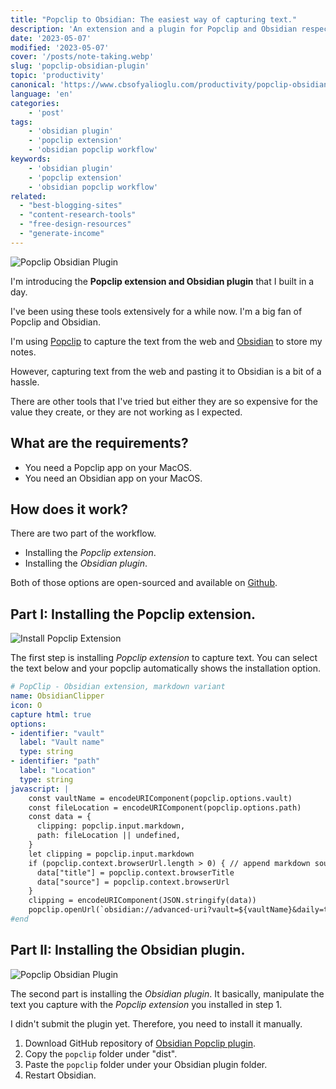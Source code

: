 ```yaml
---
title: "Popclip to Obsidian: The easiest way of capturing text."
description: 'An extension and a plugin for Popclip and Obsidian respectively.'
date: '2023-05-07'
modified: '2023-05-07'
cover: '/posts/note-taking.webp'
slug: 'popclip-obsidian-plugin'
topic: 'productivity'
canonical: 'https://www.cbsofyalioglu.com/productivity/popclip-obsidian-plugin/'
language: 'en'
categories:
    - 'post'
tags:
    - 'obsidian plugin'
    - 'popclip extension'
    - 'obsidian popclip workflow'
keywords:
    - 'obsidian plugin'
    - 'popclip extension'
    - 'obsidian popclip workflow'
related:
  - "best-blogging-sites"
  - "content-research-tools"
  - "free-design-resources"
  - "generate-income"
---
```


![Popclip Obsidian Plugin](/posts/note-taking.webp)

I'm introducing the __Popclip extension and Obsidian plugin__ that I built in a day. 

I've been using these tools extensively for a while now. I'm a big fan of Popclip and Obsidian. 

I'm using [Popclip](https://apps.apple.com/tr/app/popclip/id445189367) to capture the text from the web and [Obsidian](https://obsidian.md/) to store my notes.

However, capturing text from the web and pasting it to Obsidian is a bit of a hassle. 

There are other tools that I've tried but either they are so expensive  for the value they create, or they are not working as I expected.

## What are the requirements?
- You need a Popclip app on your MacOS.
- You need an Obsidian app on your MacOS.


## How does it work?
There are two part of the workflow. 
- Installing the _Popclip extension_.
- Installing the _Obsidian plugin_. 

Both of those options are open-sourced and available on [Github](https://github.com/canburaks/obsidian-popclip).


<BookmarkCard
    url="https://www.cbsofyalioglu.com/blogging/best-blogging-sites/"
    image="/posts/best-blogging.webp"
    title="The List of Best Blogging Platforms"
    description="The list of best blogging platforms for your creative works. The list includes free and paid platforms."
/>


## Part I: Installing the Popclip extension.
![Install Popclip Extension](/video/install-popclip-extension.gif)

The first step is installing _Popclip extension_ to capture text. You can select the text below and your popclip automatically shows the installation option.

```YAML
# PopClip - Obsidian extension, markdown variant 
name: ObsidianClipper 
icon: O 
capture html: true
options: 
- identifier: "vault" 
  label: "Vault name" 
  type: string
- identifier: "path"
  label: "Location"
  type: string
javascript: | 
    const vaultName = encodeURIComponent(popclip.options.vault) 
    const fileLocation = encodeURIComponent(popclip.options.path)
    const data = {
      clipping: popclip.input.markdown,
      path: fileLocation || undefined,
    }
    let clipping = popclip.input.markdown 
    if (popclip.context.browserUrl.length > 0) { // append markdown source link if available 
      data["title"] = popclip.context.browserTitle
      data["source"] = popclip.context.browserUrl
    } 
    clipping = encodeURIComponent(JSON.stringify(data))
    popclip.openUrl(`obsidian://advanced-uri?vault=${vaultName}&daily=true&heading=popclip&data=%0A${clipping}&mode=append`) 
#end
```


## Part II: Installing the Obsidian plugin.

![Popclip Obsidian Plugin](/video/popclip-obsidian.gif)

The second part is installing the _Obsidian plugin_. It basically, manipulate the text you capture with the _Popclip extension_ you installed in step 1. 

I didn't submit the plugin yet. Therefore, you need to install it manually.

1. Download GitHub repository of [Obsidian Popclip plugin](https://github.com/canburaks/obsidian-popclip).
2. Copy the `popclip` folder under "dist".
3. Paste the `popclip` folder under your Obsidian plugin folder.
4. Restart Obsidian.
